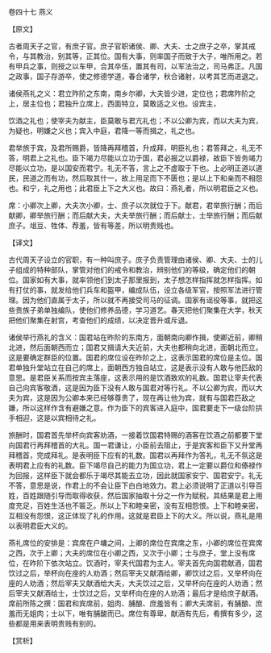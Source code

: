 

卷四十七 燕义

【原文】

古者周天子之官，有庶子官。庶子官职诸侯、卿、大夫、士之庶子之卒，掌其戒令，与其教治，别其等，正其位。国有大事，则率国子而致于大子，唯所用之。若有甲兵之事，则授之以车甲，合其卒伍，置其有司，以军法治之，司马弗正。凡国之政事，国子存游卒，使之修德学道，春合诸学，秋合诸射，以考其艺而进退之。

诸侯燕礼之义：君立阼阶之东南，南乡尔卿，大夫皆少进，定位也；君席阼阶之上，居主位也；君独升立席上，西面特立，莫敢适之义也。设宾主，

饮酒之礼也；使宰夫为献主，臣莫敢与君亢礼也；不以公卿为宾，而以大夫为宾，为疑也，明嫌之义也；宾入中庭，君降一等而揖之，礼之也。

君举旅于宾，及君所赐爵，皆降再拜稽首，升成拜，明臣礼也；君答拜之，礼无不答，明君上之礼也。臣下竭力尽能以立功于国，君必报之以爵禄，故臣下皆务竭力尽能以立功，是以国安而君宁。礼无不答，言上之不虚取于下也。上必明正道以道民，民道之而有功，然后取其什一，故上用足而下不匮也；是以上下和亲而不相怨也。和宁，礼之用也；此君臣上下之大义也。故曰：燕礼者，所以明君臣之义也。

席：小卿次上卿，大夫次小卿，士、庶子以次就位于下。献君，君举旅行酬；而后献卿，卿举旅行酬；而后献大夫，大夫举旅行酬；而后献士，士举旅行酬；而后献庶子。俎豆、牲体、荐羞，皆有等差，所以明贵贱也。

【译文】

古代周天子设立的官职，有一种叫庶子。庶子负责管理由诸侯、卿、大夫、士的儿子组成的特种部队，掌管对他们的戒令和教治，辨别他们的等级，确定他们的朝位。国家如有大事，就率领他们到太子那里报到，太子想怎样指挥就怎样指挥。如有打仗的事，就发给他们兵车和盔甲，编成队伍，设立各级军官，按照军法进行管理。因为他们直属于太子，所以就不再接受司马的征调。国家有谣役等事，就把这些贵族子弟单独编队，使他们修养品德，学习道艺。春天把他们聚集在大学，秋天把他们聚集在射宫，考查他们的成绩，以决定晋升或斥退。

诸侯举行燕礼的含义：国君站在昨阶的东南方，面朝南向卿作揖，使卿近前，卿稍北进，然后面朝西而立；国君又揖请大夫近前，大夫也都稍向北进，面朝北而立。这是要确定群臣的位置。国君的席位设在昨阶之上，这表示国君的席位是主位。国君单独升堂站立在自己的席上，面朝西方独自站立，这是表示没有人敢与他匹敌的意思。是君臣关系而按宾主落座，这表示用的是饮酒致欢的礼数。国君让宰夫代表自己向宾客敬酒，这是因为臣下没有人敢与国君对等行礼。不以公卿为宾，而以大夫为宾，这是因为公卿本来已经够尊贵了，现在再让他为宾，就有与国君匹敌之嫌，所以这样作含有避嫌之意。作为臣下的宾客进入庭中，国君要走下一级台阶拱手相迎，这是以宾相待之礼。

旅酬时，国君首先举杯向宾客劝酒，一接着饮国君特赐的酒客在饮酒之前都要下堂向国君行再拜稽首的大礼。国一君谦让，小臣前去阻止，于是宾客和臣下又升堂再拜稽首，完成拜礼。是表明臣下应有的礼数。国君以再拜作为答礼，礼无不氛这是表明君上应有的礼数。臣下竭尽自己的能力为国立功，君上一定要以爵位和傣禄作为回报，这样臣下就会都乐于竭尽其能去立功，因此就国家安宁、国君安宁。礼无不答，意思是说，作君上的不会让臣下白白地效力。君上必须说明了正道以引导百姓，百姓跟随引导而取得收获，然后国家抽取十分之一作为赋税，其结果是君上用度充足，百姓生活也不匾乏。所以上下和睦亲密，没有互相怨恨。上下和睦亲密，互相没有怨恨，这正体现了礼的作用。这就是君臣上下的大义。所以说，燕礼是用以表明君臣大义的。

燕礼席位的安排是：宾席在户墉之间，上卿的席位在宾席之东，小卿的席位在宾席之西，次于上卿；大夫的席位在小卿之西，又次于小卿；士与庶子，堂上没有席位，在昨阶下依次站立。饮酒时，宰夫代国君为主人。宰夫首先向国君献酒，国君饮过之后，举杯向在座的人劝酒；然后宰夫又献酒给卿，卿饮过之后，又举杯向在座的人劝酒；然后宰夫又献酒给大夫，大夫饮过之后，又举杯向在座的人劝酒；然后宰夫又献酒给士，士饮过之后，又举杯向在座的人劝酒；最后才是给庶子献酒。席前所陈之撰：国君和宾席前，姐肉、脯酿、庶羞皆有；卿大夫席前，有脯酿、庶羞而无姐肉；士以下，唯有脯酸而已。席位有尊卑，献酒有先后，肴撰有多少，这些都是用来表明贵贱有别的。

【赏析】

